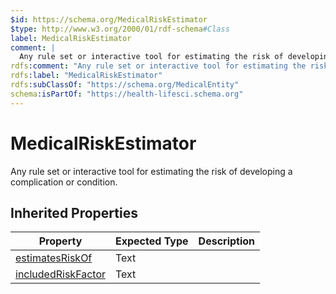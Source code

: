 ```yaml
---
$id: https://schema.org/MedicalRiskEstimator
$type: http://www.w3.org/2000/01/rdf-schema#Class
label: MedicalRiskEstimator
comment: |
  Any rule set or interactive tool for estimating the risk of developing a complication or condition.
rdfs:comment: "Any rule set or interactive tool for estimating the risk of developing a complication or condition."
rdfs:label: "MedicalRiskEstimator"
rdfs:subClassOf: "https://schema.org/MedicalEntity"
schema:isPartOf: "https://health-lifesci.schema.org"
---
```


# MedicalRiskEstimator

Any rule set or interactive tool for estimating the risk of developing a complication or condition.

## Inherited Properties

| Property | Expected Type | Description |
| --- | --- | --- |
| [estimatesRiskOf](https://schema.org/estimatesRiskOf) | Text |  |
| [includedRiskFactor](https://schema.org/includedRiskFactor) | Text |  |
